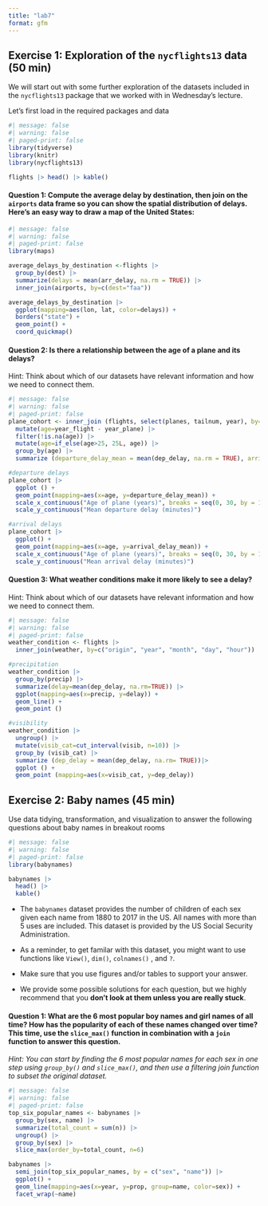 ```yaml
---
title: "lab7"
format: gfm
---
```


## **Exercise 1: Exploration of the `nycflights13` data (50 min)**

We will start out with some further exploration of the datasets included in the `nycflights13` package that we worked with in Wednesday’s lecture.

Let’s first load in the required packages and data

```r
#| message: false
#| warning: false
#| paged-print: false
library(tidyverse)
library(knitr)
library(nycflights13) 

flights |> head() |> kable()
```

#### **Question 1: Compute the average delay by destination, then join on the `airports` data frame so you can show the spatial distribution of delays. Here’s an easy way to draw a map of the United States:**

```r
#| message: false
#| warning: false
#| paged-print: false
library(maps)

average_delays_by_destination <-flights |>
  group_by(dest) |>
  summarize(delays = mean(arr_delay, na.rm = TRUE)) |>
  inner_join(airports, by=c(dest="faa"))

average_delays_by_destination |>
  ggplot(mapping=aes(lon, lat, color=delays)) +
  borders("state") +
  geom_point() +
  coord_quickmap()
```

#### **Question 2: Is there a relationship between the age of a plane and its delays?**

Hint: Think about which of our datasets have relevant information and how we need to connect them.

```r
#| message: false
#| warning: false
#| paged-print: false
plane_cohort <- inner_join (flights, select(planes, tailnum, year), by="tailnum", suffix=c("_flight", "_plane")) |>
  mutate(age=year_flight - year_plane) |>
  filter(!is.na(age)) |>
  mutate(age=if_else(age>25, 25L, age)) |>
  group_by(age) |>
  summarize (departure_delay_mean = mean(dep_delay, na.rm = TRUE), arrival_delay_mean = mean(arr_delay, na.rm = TRUE))

#departure delays
plane_cohort |> 
  ggplot () +
  geom_point(mapping=aes(x=age, y=departure_delay_mean)) +
  scale_x_continuous("Age of plane (years)", breaks = seq(0, 30, by = 10)) +
  scale_y_continuous("Mean departure delay (minutes)")

#arrival delays 
plane_cohort |>
  ggplot() +
  geom_point(mapping=aes(x=age, y=arrival_delay_mean)) +
  scale_x_continuous("Age of plane (years)", breaks = seq(0, 30, by = 10)) +
  scale_y_continuous("Mean arrival delay (minutes)")
```

#### **Question 3: What weather conditions make it more likely to see a delay?**

Hint: Think about which of our datasets have relevant information and how we need to connect them.

```r
#| message: false
#| warning: false
#| paged-print: false
weather_condition <- flights |>
  inner_join(weather, by=c("origin", "year", "month", "day", "hour"))

#precipitation
weather_condition |>
  group_by(precip) |>
  summarize(delay=mean(dep_delay, na.rm=TRUE)) |>
  ggplot(mapping=aes(x=precip, y=delay)) +
  geom_line() +
  geom_point ()

#visibility
weather_condition |>
  ungroup() |>
  mutate(visib_cat=cut_interval(visib, n=10)) |>
  group_by (visib_cat) |>
  summarize (dep_delay = mean(dep_delay, na.rm= TRUE))|>
  ggplot () +
  geom_point (mapping=aes(x=visib_cat, y=dep_delay))
```

## Exercise **2: Baby names (45 min)**

Use data tidying, transformation, and visualization to answer the following questions about baby names in breakout rooms

```r
#| message: false
#| warning: false
#| paged-print: false
library(babynames)

babynames |>
  head() |>
  kable()
```

-   The `babynames` dataset provides the number of children of each sex given each name from 1880 to 2017 in the US. All names with more than 5 uses are included. This dataset is provided by the US Social Security Administration.

-   As a reminder, to get familar with this dataset, you might want to use functions like `View()`, `dim()`, `colnames()` , and `?`.

-   Make sure that you use figures and/or tables to support your answer.

-   We provide some possible solutions for each question, but we highly recommend that you **don’t look at them unless you are really stuck**.

#### **Question 1: What are the 6 most popular boy names and girl names of all time? How has the popularity of each of these names changed over time? This time, use the `slice_max()` function in combination with a `join` function to answer this question.**

*Hint: You can start by finding the 6 most popular names for each sex in one step using `group_by()` and `slice_max()`, and then use a filtering join function to subset the original dataset.*

```r
#| message: false
#| warning: false
#| paged-print: false
top_six_popular_names <- babynames |>
  group_by(sex, name) |>
  summarize(total_count = sum(n)) |>
  ungroup() |>
  group_by(sex) |>
  slice_max(order_by=total_count, n=6)

babynames |>
  semi_join(top_six_popular_names, by = c("sex", "name")) |>
  ggplot() +
  geom_line(mapping=aes(x=year, y=prop, group=name, color=sex)) +
  facet_wrap(~name)
```
